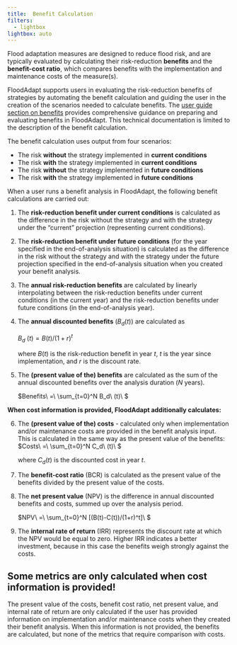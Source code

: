 ```yaml
---
title: 	Benefit Calculation
filters:
  - lightbox
lightbox: auto
---
```


Flood adaptation measures are designed to reduce flood risk, and are typically evaluated by calculating their risk-reduction **benefits** and the **benefit-cost ratio**, which compares benefits with the implementation and maintenance costs of the measure(s).

FloodAdapt supports users in evaluating the risk-reduction benefits of strategies by automating the benefit calculation and guiding the user in the creation of the scenarios needed to calculate benefits. The [user guide section on benefits](../1_user_guide/benefits.qmd) provides comprehensive guidance on preparing and evaluating benefits in FloodAdapt. This technical documentation is limited to the description of the benefit calculation.

The benefit calculation uses output from four scenarios:

* The risk **without** the strategy implemented in **current conditions**
* The risk **with** the strategy implemented in **current conditions**
* The risk **without** the strategy implemented in **future conditions**
* The risk **with** the strategy implemented in **future conditions**

When a user runs a benefit analysis in FloodAdapt, the following benefit calculations are carried out:

1. The **risk-reduction benefit under current conditions** is calculated as the difference in the risk without the strategy and with the strategy under the "current" projection (representing current conditions).

2. The **risk-reduction benefit under future conditions** (for the year specified in the end-of-analysis situation) is calculated as the difference in the risk without the strategy and with the strategy under the future projection specified in the end-of-analysis situation when you created your benefit analysis.

3. The **annual risk-reduction benefits** are calculated by linearly interpolating between the risk-reduction benefits under current conditions (in the current year) and the risk-reduction benefits under future conditions (in the end-of-analysis year).

4. The **annual discounted benefits** ($B_d(t)$) are calculated as

    $B_d\ (t)=B(t)/(1+r)^t\ $

    where $B(t)$ is the risk-reduction benefit in year $t$, $t$ is the year since implementation, and $r$ is the discount rate.

5. The **(present value of the) benefits** are calculated as the sum of the annual discounted benefits over the analysis duration ($N$ years).

    $Benefits\ =\ \sum_{t=0}^N B_d\ (t)\ $

**When cost information is provided, FloodAdapt additionally calculates:**

6. The **(present value of the) costs** - calculated only when implementation and/or maintenance costs are provided in the benefit analysis input. This is calculated in the same way as the present value of the benefits:
    $Costs\ =\ \sum_{t=0}^N C_d\ (t)\ $

    where $C_d(t)$ is the discounted cost in year $t$.


7. The **benefit-cost ratio** (BCR) is calculated as the present value of the benefits divided by the present value of the costs.

6. The **net present value** (NPV) is the difference in annual discounted benefits and costs, summed up over the analysis period.

    $NPV\ =\ \sum_{t=0}^N [(B(t)-C(t))/(1+r)^t]\ $

7. The **internal rate of return** (IRR) represents the discount rate at which the NPV would be equal to zero. Higher IRR indicates a better investment, because in this case the benefits weigh strongly against the costs.

:::{.callout-warning}
## Some metrics are only calculated when cost information is provided!
The present value of the costs, benefit cost ratio, net present value, and internal rate of return are only calculated if the user has provided information on implementation and/or maintenance costs when they created their benefit analysis. When this information is not provided, the benefits are calculated, but none of the metrics that require comparison with costs.
:::
